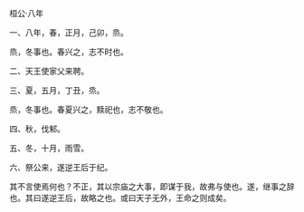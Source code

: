

桓公·八年

一、八年，春，正月，己卯，烝。

烝，冬事也。春兴之，志不时也。

二、天王使家父来聘。

三、夏，五月，丁丑，烝。

烝，冬事也。春夏兴之，黩祀也，志不敬也。

四、秋，伐邾。

五、冬，十月，雨雪。

六、祭公来，遂逆王后于纪。

其不言使焉何也？不正，其以宗庙之大事，即谋于我，故弗与使也。遂，继事之辞也。其曰遂逆王后，故略之也。或曰天子无外，王命之则成矣。

